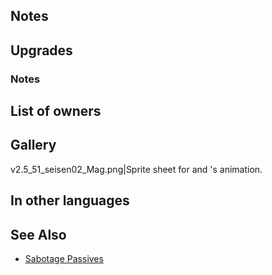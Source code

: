 {{Weapon Infobox
|tagid=SID_ロプトウス
|weaponType=Red Tome
|might=14
|range=2
|effect=Grants Res+3. Skills with "effective against dragons" are effective against unit.<br>If foe has no skills with "effective against dragons," inflicts Atk-6 on foe during combat.
|cost=400
|exclusive=1
|userVersion1=Closed
|userVersion2=Open
|userVersion3=Gleam Closed
|userVersion4=Gleam Open
|statModifiers=0,14,0,0,3
|required=Fenrir
|SE=se_effect_lopu.flac
|refinePaths=default
|refineSP=400
|refineMedals=500
|refineDews=200
|upgradedEffect=Grants Res+3. Skills with "effective against dragons" are effective against unit. If foe has no skills with "effective against dragons," inflicts Atk/Res-6 on foe during combat, and also, if unit's Res > foe's Res, reduces damage from attacks during combat and from area-of- effect Specials (excluding Røkkr area-of-effect Specials) by percentage = difference between stats × 4 (max 40%).
|tagidExtraSkill1=一
|effectSkill1=At start of turn, if any foe's Res < unit's Res and that foe is adjacent to another foe, inflicts Atk/Res-5 on that foe through its next action. At start of combat, if unit's HP ≥ 25%, inflicts Atk/Res-5 on foe during combat.
|iconSkill1=Loptous W.png
|properties=random_owner
}}
==Notes==
{{Effective damage penalty|dragon}}
{{Temporary debuffs}}
{{NoDragonEffectveness|temporary debuffs}}

==Upgrades==
{{Weapon Upgrade List}}
===Notes===
{{DamagePercentageReduction}}
{{AoEDamageReduction}}
{{NoDragonEffectveness|damage reduction}}
{{Penalties}}

==List of owners==
{{Skill Hero List}}
==Gallery==
<gallery>
v2.5_51_seisen02_Mag.png|Sprite sheet for {{St|Mjölnir}} and {{PAGENAME}}'s animation.
</gallery>
==In other languages==
{{OtherLanguages
|japanese=ロプトウス
|german=Loptous
|spanishEU=Loptous
|spanishLA=Loptous
|french=Loptous
|italian=Loptous
|chineseTW=羅普托烏斯
|portuguese=Loptous
}}
==See Also==
{{See also skills|cond=Description LIKE '%unit_s Res > foe_s Res%reduces damage%' OR Description LIKE '%foe_s Res%unit_s Res%foe is adjacent to another foe%' AND Exclusive='1' OR Description LIKE '%if foe%ha%"effective against dragons%' OR Description LIKE '%if unit_s HP ≥%inflicts Atk/Res-%during combat%'|columns=3}}
* [[Skill families#Sabotage|Sabotage Passives]]
{{Weapons Navbox}}